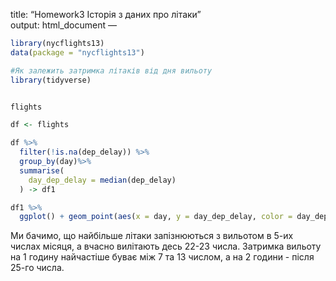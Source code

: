 title: "Homework3 Історія з даних про літаки"     
output: html_document
---
  
```{r}

library(nycflights13)
data(package = "nycflights13")

#Як залежить затримка літаків від дня вильоту
library(tidyverse)


flights

df <- flights

df %>%
  filter(!is.na(dep_delay)) %>% 
  group_by(day)%>%
  summarise(
    day_dep_delay = median(dep_delay)
  ) -> df1

df1 %>%
  ggplot() + geom_point(aes(x = day, y = day_dep_delay, color = day_dep_delay))  


```



Ми бачимо, що найбільше літаки запізнюються з вильотом в 5-их числах місяця, а вчасно вилітають десь 22-23 числа. 
Затримка вильоту на 1 годину найчастіше буває між 7 та 13 числом, а на 2 години - після 25-го числа.







